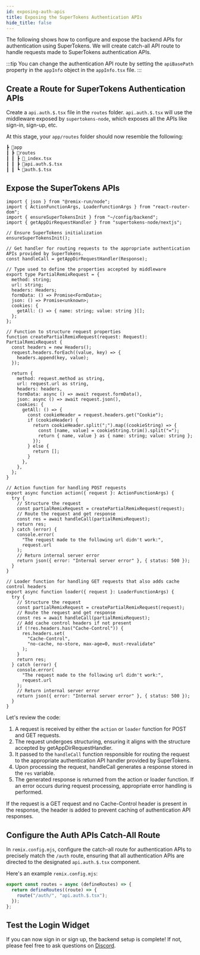 ```yaml
---
id: exposing-auth-apis
title: Exposing the SuperTokens Authentication APIs
hide_title: false
---
```


<!-- COPY DOCS -->
<!-- ./thirdpartyemailpassword/remix/exposing-auth-apis.mdx -->

The following shows how to configure and expose the backend APIs for authentication using SuperTokens. We will create catch-all API route to handle requests made to SuperTokens authentication APIs.

:::tip
You can change the authentication API route by setting the `apiBasePath` property in the `appInfo` object in the `appInfo.tsx` file.
:::

## Create a Route for SuperTokens Authentication APIs

Create a `api.auth.$.tsx` file in the `routes` folder. `api.auth.$.tsx` will use the middleware exposed by `supertokens-node`, which exposes all the APIs like sign-in, sign-up, etc.

At this stage, your `app/routes` folder should now resemble the following:

```txt
┣ 📂app
┃ ┣ 📂routes
┃ ┃ ┣ 📜_index.tsx
┃ ┃ ┣ 📜api.auth.$.tsx
┃ ┃ ┗ 📜auth.$.tsx
```

## Expose the SuperTokens APIs

```tsx title="/app/routes/api/auth/$.tsx"
import { json } from "@remix-run/node";
import { ActionFunctionArgs, LoaderFunctionArgs } from "react-router-dom";
import { ensureSuperTokensInit } from "~/config/backend";
import { getAppDirRequestHandler } from "supertokens-node/nextjs";

// Ensure SuperTokens initialization
ensureSuperTokensInit();

// Get handler for routing requests to the appropriate authentication APIs provided by SuperTokens.
const handleCall = getAppDirRequestHandler(Response);

// Type used to define the properties accepted by middleware
export type PartialRemixRequest = {
  method: string;
  url: string;
  headers: Headers;
  formData: () => Promise<FormData>;
  json: () => Promise<unknown>;
  cookies: {
    getAll: () => { name: string; value: string }[];
  };
};

// Function to structure request properties
function createPartialRemixRequest(request: Request): PartialRemixRequest {
  const headers = new Headers();
  request.headers.forEach((value, key) => {
    headers.append(key, value);
  });

  return {
    method: request.method as string,
    url: request.url as string,
    headers: headers,
    formData: async () => await request.formData(),
    json: async () => await request.json(),
    cookies: {
      getAll: () => {
        const cookieHeader = request.headers.get("Cookie");
        if (cookieHeader) {
          return cookieHeader.split(";").map((cookieString) => {
            const [name, value] = cookieString.trim().split("=");
            return { name, value } as { name: string; value: string };
          });
        } else {
          return [];
        }
      },
    },
  };
}

// Action function for handling POST requests
export async function action({ request }: ActionFunctionArgs) {
  try {
    // Structure the request
    const partialRemixRequest = createPartialRemixRequest(request);
    // Route the request and get response
    const res = await handleCall(partialRemixRequest);
    return res;
  } catch (error) {
    console.error(
      "The request made to the following url didn't work:",
      request.url
    );
    // Return internal server error
    return json({ error: "Internal server error" }, { status: 500 });
  }
}

// Loader function for handling GET requests that also adds cache control headers
export async function loader({ request }: LoaderFunctionArgs) {
  try {
    // Structure the request
    const partialRemixRequest = createPartialRemixRequest(request);
    // Route the request and get response
    const res = await handleCall(partialRemixRequest);
    // Add cache control headers if not present
    if (!res.headers.has("Cache-Control")) {
      res.headers.set(
        "Cache-Control",
        "no-cache, no-store, max-age=0, must-revalidate"
      );
    }
    return res;
  } catch (error) {
    console.error(
      "The request made to the following url didn't work:",
      request.url
    );
    // Return internal server error
    return json({ error: "Internal server error" }, { status: 500 });
  }
}
```

Let's review the code:

1. A request is received by either the `action` or `loader` function for POST and GET requests.
2. The request undergoes structuring, ensuring it aligns with the structure accepted by getAppDirRequestHandler.
3. It passed to the `handleCall` function responsible for routing the request to the appropriate authentication API handler provided by SuperTokens.
4. Upon processing the request, handleCall generates a response stored in the `res` variable.
5. The generated response is returned from the action or loader function. If an error occurs during request processing, appropriate error handling is performed.

If the request is a GET request and no Cache-Control header is present in the response, the header is added to prevent caching of authentication API responses.

## Configure the Auth APIs Catch-All Route

In `remix.config.mjs`, configure the catch-all route for authentication APIs to precisely match the `/auth` route, ensuring that all authentication APIs are directed to the designated `api.auth.$.tsx` component.

Here's an example `remix.config.mjs`:

```js
export const routes = async (defineRoutes) => {
  return defineRoutes((route) => {
    route("/auth/", "api.auth.$.tsx");
  });
};
```

## Test the Login Widget

If you can now sign in or sign up, the backend setup is complete! If not, please feel free to ask questions on [Discord](https://supertokens.com/discord).
